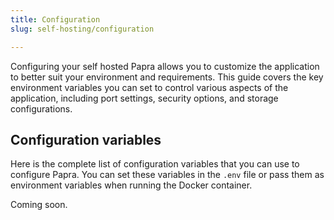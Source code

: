 ```yaml
---
title: Configuration
slug: self-hosting/configuration

---
```



Configuring your self hosted Papra allows you to customize the application to better suit your environment and requirements. This guide covers the key environment variables you can set to control various aspects of the application, including port settings, security options, and storage configurations.

## Configuration variables

Here is the complete list of configuration variables that you can use to configure Papra. You can set these variables in the `.env` file or pass them as environment variables when running the Docker container.

<Fragment set:html={marked.parse(mdSections)} />

Coming soon.
